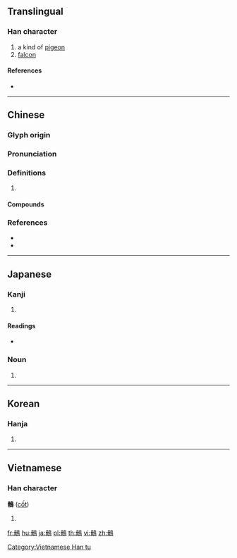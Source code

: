 {{character info/new}}
{{also|鹘}}
==Translingual==

===Han character===
{{Han char|rn=196|rad=鳥|as=10|sn=21|four=77227|canj=BBHAF}}

# a kind of [[pigeon]]
# [[falcon]]

====References====
* {{Han ref|kx=1496.320|dkj=47198|dj=2026.230|hdz=74646.070|uh=9DBB|ud=40379|bh=F6BC|bd=63164}}

----

==Chinese==
{{zh-forms|s=鹘}}

===Glyph origin===
{{Han etym}}

===Pronunciation===
{{zh-pron
|m=gǔ,hú
|c=wat6,gwat1
|mn=kut
|mc=y
|oc=y
|cat=
}}
{{zh-attn-split}}

===Definitions===
{{zh-hanzi}}

# {{rfdef|zh}}

====Compounds====
{{zh-der|俊鶻|兔起鶻落|回鶻|回鶻文|海鶻|蒼鶻|鶻入鴉群|鶻崙吞棗|鶻淪|鶻突|鶻鳩|鶻鴒|鶻鴒眼|鶻鵃|鷹覷鶻望}}

===References===
* {{R:twedu|B06148}}
* {{R:yue:Hanzi}}

----

==Japanese==

===Kanji===
{{ja-kanji|grade=|rs=鳥10}}

# {{defn|lang=ja|sort=鳥10}}

====Readings====
* {{ja-readings|goon=[[ごち]] (gochi), [[こち]] (kochi)|kanon=[[こつ]] (kotsu)|on=[[かつ]] (katsu)|kun=[[はやぶさ]] (hayabusa)}}

===Noun===
{{ja-kanjitab|はやぶさ|yomi=k}}
{{ja-noun|はやぶさ|ハヤブサ}}

# {{alternative spelling of|隼|lang=ja}}

----

==Korean==

===Hanja===
{{ko-hanja|hangeul=골|eumhun=|rv=gol|mr=kol|y=kol}}

# {{defn|lang=ko|sort=鳥10}}

----

==Vietnamese==

===Han character===
'''鶻''' ([[cốt]])

# {{defn|lang=vi}}

[[Category:Vietnamese Han tu]]

[[fr:鶻]]
[[hu:鶻]]
[[ja:鶻]]
[[pl:鶻]]
[[th:鶻]]
[[vi:鶻]]
[[zh:鶻]]